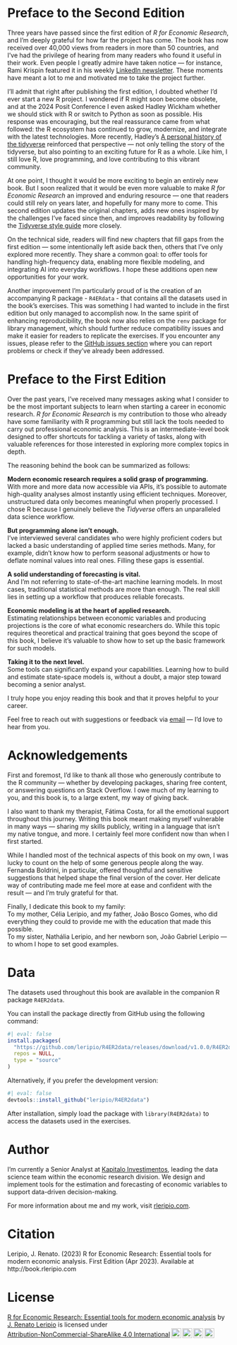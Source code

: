 # Preface to the Second Edition {.unnumbered}

Three years have passed since the first edition of *R for Economic Research*, and I'm deeply grateful for how far the project has come. The book has now received over 40,000 views from readers in more than 50 countries, and I've had the privilege of hearing from many readers who found it useful in their work. Even people I greatly admire have taken notice — for instance, Rami Krispin featured it in his weekly [LinkedIn newsletter](https://www.linkedin.com/pulse/snowflake-ai-toolkit-project-r-economic-research-new-rami-krispin-8gvzc/?trackingId=lSgduHCqR1yhw9oHQKI1KA%3D%3D). These moments have meant a lot to me and motivated me to take the project further.

I'll admit that right after publishing the first edition, I doubted whether I'd ever start a new R project. I wondered if R might soon become obsolete, and at the 2024 Posit Conference I even asked Hadley Wickham whether we should stick with R or switch to Python as soon as possible. His response was encouraging, but the real reassurance came from what followed: the R ecosystem has continued to grow, modernize, and integrate with the latest technologies. More recently, Hadley's [A personal history of the tidyverse](https://hadley.github.io/25-tidyverse-history/) reinforced that perspective — not only telling the story of the tidyverse, but also pointing to an exciting future for R as a whole. Like him, I still love R, love programming, and love contributing to this vibrant community.

At one point, I thought it would be more exciting to begin an entirely new book. But I soon realized that it would be even more valuable to make *R for Economic Research* an improved and enduring resource — one that readers could still rely on years later, and hopefully for many more to come. This second edition updates the original chapters, adds new ones inspired by the challenges I've faced since then, and improves readability by following the [Tidyverse style guide](https://style.tidyverse.org/) more closely.

On the technical side, readers will find new chapters that fill gaps from the first edition — some intentionally left aside back then, others that I've only explored more recently. They share a common goal: to offer tools for handling high-frequency data, enabling more flexible modeling, and integrating AI into everyday workflows. I hope these additions open new opportunities for your work.

Another improvement I'm particularly proud of is the creation of an accompanying R package - `R4ERdata` - that contains all the datasets used in the book's exercises. This was something I had wanted to include in the first edition but only managed to accomplish now. In the same spirit of enhancing reproducibility, the book now also relies on the `renv` package for library management, which should further reduce compatibility issues and make it easier for readers to replicate the exercises. If you encounter any issues, please refer to the [GitHub issues section](https://github.com/leripio/R4ER2e/issues) where you can report problems or check if they've already been addressed.

# Preface to the First Edition {.unnumbered}

Over the past years, I've received many messages asking what I consider to be the most important subjects to learn when starting a career in economic research. *R for Economic Research* is my contribution to those who already have some familiarity with R programming but still lack the tools needed to carry out professional economic analysis. This is an intermediate-level book designed to offer shortcuts for tackling a variety of tasks, along with valuable references for those interested in exploring more complex topics in depth.

The reasoning behind the book can be summarized as follows:

**Modern economic research requires a solid grasp of programming.**  
With more and more data now accessible via APIs, it's possible to automate high-quality analyses almost instantly using efficient techniques. Moreover, unstructured data only becomes meaningful when properly processed. I chose R because I genuinely believe the *Tidyverse* offers an unparalleled data science workflow.

**But programming alone isn't enough.**  
I've interviewed several candidates who were highly proficient coders but lacked a basic understanding of applied time series methods. Many, for example, didn't know how to perform seasonal adjustments or how to deflate nominal values into real ones. Filling these gaps is essential.

**A solid understanding of forecasting is vital.**  
And I'm not referring to state-of-the-art machine learning models. In most cases, traditional statistical methods are more than enough. The real skill lies in setting up a workflow that produces reliable forecasts.

**Economic modeling is at the heart of applied research.**  
Estimating relationships between economic variables and producing projections is the core of what economic researchers do. While this topic requires theoretical and practical training that goes beyond the scope of this book, I believe it's valuable to show how to set up the basic framework for such models.

**Taking it to the next level.**  
Some tools can significantly expand your capabilities. Learning how to build and estimate state-space models is, without a doubt, a major step toward becoming a senior analyst.

I truly hope you enjoy reading this book and that it proves helpful to your career.

Feel free to reach out with suggestions or feedback via [email](mailto:leripiorenato@gmail.com) — I'd love to hear from you.

# Acknowledgements {.unnumbered}

First and foremost, I'd like to thank all those who generously contribute to the R community — whether by developing packages, sharing free content, or answering questions on Stack Overflow. I owe much of my learning to you, and this book is, to a large extent, my way of giving back.

I also want to thank my therapist, Fátima Costa, for all the emotional support throughout this journey. Writing this book meant making myself vulnerable in many ways — sharing my skills publicly, writing in a language that isn't my native tongue, and more. I certainly feel more confident now than when I first started.

While I handled most of the technical aspects of this book on my own, I was lucky to count on the help of some generous people along the way. Fernanda Boldrini, in particular, offered thoughtful and sensitive suggestions that helped shape the final version of the cover. Her delicate way of contributing made me feel more at ease and confident with the result — and I'm truly grateful for that.

Finally, I dedicate this book to my family:  
To my mother, Célia Leripio, and my father, João Bosco Gomes, who did everything they could to provide me with the education that made this possible.  
To my sister, Nathália Leripio, and her newborn son, João Gabriel Leripio — to whom I hope to set good examples.

# Data {.unnumbered}

The datasets used throughout this book are available in the companion R package `R4ER2data`.

You can install the package directly from GitHub using the following command:

```r
#| eval: false
install.packages(
  "https://github.com/leripio/R4ER2data/releases/download/v1.0.0/R4ER2data_1.0.0.tar.gz",
  repos = NULL,
  type = "source"
)
```

Alternatively, if you prefer the development version:

```r
#| eval: false
devtools::install_github("leripio/R4ER2data")
```

After installation, simply load the package with `library(R4ER2data)` to access the datasets used in the exercises.

# Author {.unnumbered}

I'm currently a Senior Analyst at [Kapitalo Investimentos](https://www.kapitalo.com.br/), leading the data science team within the economic research division. We design and implement tools for the estimation and forecasting of economic variables to support data-driven decision-making.

For more information about me and my work, visit [rleripio.com](http://www.rleripio.com).

# Citation {.unnumbered}

Leripio, J. Renato. (2023) R for Economic Research: Essential tools for modern economic analysis. First Edition (Apr 2023). Available at http://book.rleripio.com

# License {.unnumbered}

<p xmlns:cc="http://creativecommons.org/ns#" xmlns:dct="http://purl.org/dc/terms/">

<a property="dct:title" rel="cc:attributionURL" href="http://book.rleripio.com">R for Economic Research: Essential tools for modern economic analysis</a> by <a rel="cc:attributionURL dct:creator" property="cc:attributionName" href="http://www.rleripio.com">J. Renato Leripio</a> is licensed under <a href="http://creativecommons.org/licenses/by-nc-sa/4.0/?ref=chooser-v1" target="_blank" rel="license noopener noreferrer" style="display:inline-block;">Attribution-NonCommercial-ShareAlike 4.0 International<img src="https://mirrors.creativecommons.org/presskit/icons/cc.svg?ref=chooser-v1" style="height:22px!important;margin-left:3px;vertical-align:text-bottom;"/><img src="https://mirrors.creativecommons.org/presskit/icons/by.svg?ref=chooser-v1" style="height:22px!important;margin-left:3px;vertical-align:text-bottom;"/><img src="https://mirrors.creativecommons.org/presskit/icons/nc.svg?ref=chooser-v1" style="height:22px!important;margin-left:3px;vertical-align:text-bottom;"/><img src="https://mirrors.creativecommons.org/presskit/icons/sa.svg?ref=chooser-v1" style="height:22px!important;margin-left:3px;vertical-align:text-bottom;"/></a>

</p>
